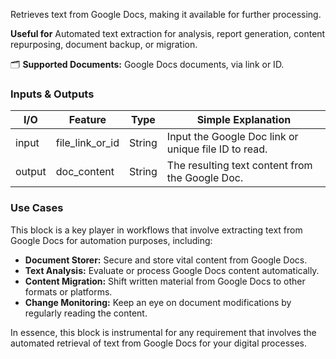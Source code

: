 Retrieves text from Google Docs, making it available for further processing.

**Useful for** Automated text extraction for analysis, report generation, content repurposing, document backup, or migration.

🗂️ **Supported Documents:** Google Docs documents, via link or ID.

### Inputs & Outputs

| I/O    | Feature         | Type   | Simple Explanation                                   |
| ------ | --------------- | ------ | ---------------------------------------------------- |
| input  | file_link_or_id | String | Input the Google Doc link or unique file ID to read. |
| output | doc_content     | String | The resulting text content from the Google Doc.      |

### Use Cases

This block is a key player in workflows that involve extracting text from Google Docs for automation purposes, including:

- **Document Storer:** Secure and store vital content from Google Docs.
- **Text Analysis:** Evaluate or process Google Docs content automatically.
- **Content Migration:** Shift written material from Google Docs to other formats or platforms.
- **Change Monitoring:** Keep an eye on document modifications by regularly reading the content.

In essence, this block is instrumental for any requirement that involves the automated retrieval of text from Google Docs for your digital processes.
